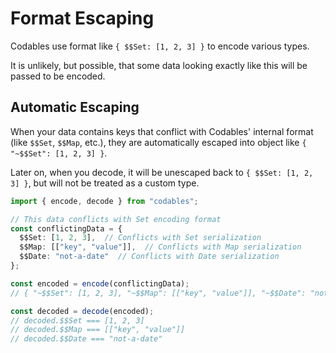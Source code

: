 
# Format Escaping

Codables use format like `{ $$Set: [1, 2, 3] }` to encode various types.

It is unlikely, but possible, that some data looking exactly like this will be passed to be encoded.

## Automatic Escaping

When your data contains keys that conflict with Codables' internal format (like `$$Set`, `$$Map`, etc.), they are automatically escaped into object like `{ "~$$Set": [1, 2, 3] }`.

Later on, when you decode, it will be unescaped back to `{ $$Set: [1, 2, 3] }`, but will not be treated as a custom type.

```typescript
import { encode, decode } from "codables";

// This data conflicts with Set encoding format
const conflictingData = {
  $$Set: [1, 2, 3],  // Conflicts with Set serialization
  $$Map: [["key", "value"]],  // Conflicts with Map serialization
  $$Date: "not-a-date"  // Conflicts with Date serialization
};

const encoded = encode(conflictingData);
// { "~$$Set": [1, 2, 3], "~$$Map": [["key", "value"]], "~$$Date": "not-a-date" }

const decoded = decode(encoded);
// decoded.$$Set === [1, 2, 3]
// decoded.$$Map === [["key", "value"]]
// decoded.$$Date === "not-a-date"
```

